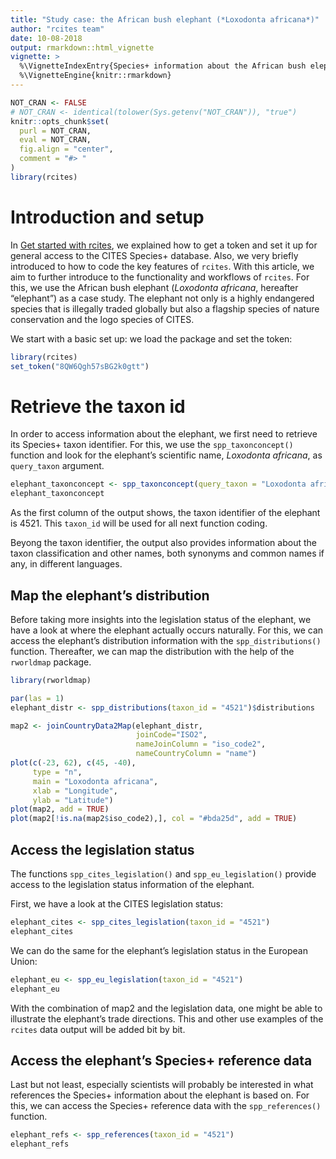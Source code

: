 ```yaml
---
title: "Study case: the African bush elephant (*Loxodonta africana*)"
author: "rcites team"
date: 10-08-2018
output: rmarkdown::html_vignette
vignette: >
  %\VignetteIndexEntry{Species+ information about the African bush elephant}
  %\VignetteEngine{knitr::rmarkdown}
---
```



```r
NOT_CRAN <- FALSE
# NOT_CRAN <- identical(tolower(Sys.getenv("NOT_CRAN")), "true")
knitr::opts_chunk$set(
  purl = NOT_CRAN,
  eval = NOT_CRAN,
  fig.align = "center",
  comment = "#> "
)
library(rcites)
```


<!-- https://cran.r-project.org/web/packages/httr/vignettes/secrets.html -->


# Introduction and setup

In [Get started with rcites](https://ibartomeus.github.io/rcites/articles/get_started.html), we explained how to get a token and set it up for general access to the CITES Species+ database. Also, we very briefly introduced to how to code the key features of `rcites`. With this article, we aim to further introduce to the functionality and workflows of `rcites`. For this, we use the African bush elephant (*Loxodonta africana*, hereafter "elephant") as a case study. The elephant not only is a highly endangered species that is illegally traded globally but also a flagship species of nature conservation and the logo species of CITES.

We start with a basic set up: we load the package and set the token:

```r
library(rcites)
set_token("8QW6Qgh57sBG2k0gtt")
```


# Retrieve the taxon id

In order to access information about the elephant, we first need to retrieve its
Species+ taxon identifier. For this, we use the `spp_taxonconcept()` function
and look for the elephant's scientific name, *Loxodonta africana*,
as `query_taxon` argument.

```r
elephant_taxonconcept <- spp_taxonconcept(query_taxon = "Loxodonta africana")
elephant_taxonconcept
```


As the first column of the output shows, the taxon identifier of the elephant is 4521. This `taxon_id` will be used for all next function coding.

Beyong the taxon identifier, the output also provides information about the taxon classification and other names, both synonyms and common names if any, in different languages.


## Map the elephant's distribution

Before taking more insights into the legislation status of the elephant, we have a look at where the elephant actually occurs naturally. For this, we can access the elephant's distribution information with the `spp_distributions()` function. Thereafter, we can map the distribution with the help of the `rworldmap` package.

```r
library(rworldmap)

par(las = 1)
elephant_distr <- spp_distributions(taxon_id = "4521")$distributions

map2 <- joinCountryData2Map(elephant_distr,
                            joinCode="ISO2",
                            nameJoinColumn = "iso_code2",
                            nameCountryColumn = "name")
plot(c(-23, 62), c(45, -40),
     type = "n",
     main = "Loxodonta africana",
     xlab = "Longitude",
     ylab = "Latitude")
plot(map2, add = TRUE)
plot(map2[!is.na(map2$iso_code2),], col = "#bda25d", add = TRUE)
```


## Access the legislation status

The functions `spp_cites_legislation()` and `spp_eu_legislation()` provide access to
the legislation status information of the elephant.

First, we have a look at the CITES legislation status:

```r
elephant_cites <- spp_cites_legislation(taxon_id = "4521")
elephant_cites
```


We can do the same for the elephant's legislation status in the European Union:

```r
elephant_eu <- spp_eu_legislation(taxon_id = "4521")
elephant_eu
```


With the combination of map2 and the legislation data, one might be able to illustrate the elephant's trade directions. This and other use examples of the `rcites` data output will be added bit by bit.


## Access the elephant's Species+ reference data

Last but not least, especially scientists will probably be interested in what references the Species+ information about the elephant is based on. For this, we can access the Species+ reference data with the `spp_references()` function.

```r
elephant_refs <- spp_references(taxon_id = "4521")
elephant_refs
```
